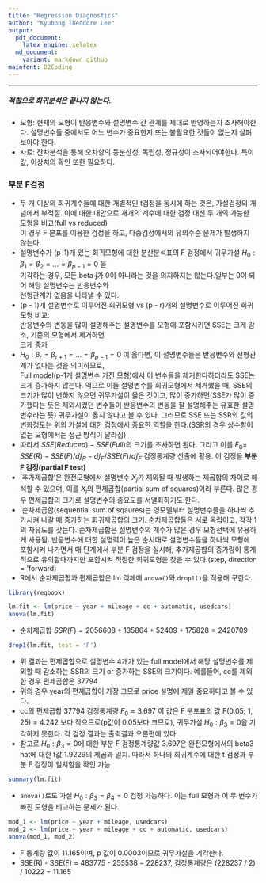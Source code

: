 ```yaml
---
title: "Regression Diagnostics"
author: "Kyubong Theodore Lee"
output:
  pdf_document:
    latex_engine: xelatex
  md_document:
    variant: markdown_github
mainfont: D2Coding
---
```

***
##### 적합으로 회귀분석은 끝나지 않는다.
- 모형: 현재의 모형이 반응변수와 설명변수 간 관계를 제대로 반영하는지 조사해야한다. 설명변수들 중에서도 어느 변수가 중요한지 또는 불필요한 것들이 없는지 살펴보아야 한다.
- 자료: 잔차분석을 통해 오차항의 등분산성, 독립성, 정규성이 조사되어야한다. 특이값, 이상치의 확인 또한 필요하다.

### 부분 F검정
- 두 개 이상의 회귀계수들에 대한 개별적인 t검정을 동시에 하는 것은, 가설검정의 개념에서 부적절. 이에 대한 대안으로 개개의 계수에 대한 검정 대신 두 개의 가능한 모형을 비교(full vs reduced)<br/>
이 경우 F 분포를 이용한 검정을 하고, 다중검정에서의 유의수준 문제가 발생하지 않는다.
- 설명변수가 (p-1)개 있는 회귀모형에 대한 분산분석표의 F 검정에서 귀무가설 $H_{0}: β_{1} = β_{2} = ... = β_{p-1} = 0$ 을  
기각하는 경우, 모든 beta j가 0이 아니라는 것을 의지하지는 않는다.일부는 0이 되어 해당 설명변수는 반응변수와  
선형관계가 없음을 나타낼 수 있다. 
- (p - 1)개 설명변수로 이루어진 회귀모형 vs (p - r)개의 설명변수로 이루어진 회귀모형 비교:<br/>반응변수의 변동을 많이 설명해주는 설명변수를 모형에 포함시키면 SSE는 크게 감소, 기존의 모형에서 제거하면<br/> 크게 증가
- $H_{0}: β_{r} = β_{r+1} = ... = β_{p-1} = 0$ 이 옳다면, 이 설명변수들은 반응변수와 선형관계가 없다는 것을 의미하므로,<br/> Full model(p-1개 설명변수 가진 모형)에서 이 변수들을 제거한다하더라도 SSE는 크게 증가하지 않는다. 역으로 이들 설명변수를 회귀모형에서 제거했을 때, SSE의 크기가 많이 변하지 않으면 귀무가설이 옳은 것이고, 많이 증가하면(SSE가 많이 증가했다는 뜻은 제외시켰던 변수들이 반응변수의 변동을 잘 설명해주는 유효한 설명변수라는 뜻) 귀무가설이 옳지 않다고 볼 수 있다. 그러므로 SSE 또는 SSR의 값의 변화정도는 위의 가설에 대한 검정에서 중요한 역할을 한다.(SSR의 경우 상수항이 없는 모형에서는 접근 방식이 달라짐)
- 따라서 $SSE(Reduced) - SSE(Full)$의 크기를 조사하면 된다. 그리고 이를 $F_{0} =$ ${SSE(R) - SSE(F) / df_{R}-df_{F}} / {SSE(F)/df_{F}}$ 검정통계량 산출에 활용. 이 검정을 **부분 F 검정(partial F test)**
- '추가제곱합'은 완전모형에서 설명변수 $X_{j}$가 제외될 때 발생하는 제곱합의 차이로 해석할 수 있으며, 이를 $X_{j}$의 편제곱합(partial sum of squares)이라 부른다. 많은 경우 편제곱합의 크기로 설명변수의 중요도를 서열화하기도 한다.
- '순차제곱합(sequential sum of sqaures)는 영모델부터 설명변수들을 하나씩 추가시켜 나갈 때 증가하는 회귀제곱합의 크기. 순차제곱합들은 서로 독립이고, 각각 1의 자유도를 갖는다. 순차제곱합은 설명변수의 개수가 많은 경우 모형선택에 유용하게 사용됨. 반응변수에 대한 설명력이 높은 순서대로 설명변수들을 하나씩 모형에 포함시켜 나가면서 매 단계에서 부분 F 검정을 실시해, 추가제곱합의 증가량이 통계적으로 유의할때까지만 포함시켜 적절한 회귀모형을 찾을 수 있다.(step, direction = 'forward)
- R에서 순차제곱합과 편제곱합은 lm 객체에 `anova()`와 `drop1()`을 적용해 구한다.

```r
library(regbook)
```

```r
lm.fit <- lm(price ~ year + mileage + cc + automatic, usedcars)
anova(lm.fit)
```
- 순차제곱합 $SSR(F) = 2056608 + 135864 + 52409 + 175828 = 2420709$
```r
drop1(lm.fit, test = 'F')
```
- 위 결과는 편제곱합으로 설명변수 4개가 있는 full model에서 해당 설명변수를 제외할 때 감소하는 SSR의 크기 or 증가하는 SSE의 크기이다. 예를들어, cc를 제외한 경우 편제곱합은 37794
- 위의 경우 year의 편제곱합이 가장 크므로 price 설명에 제일 중요하다고 볼 수 있다.
- cc의 편제곱합 37794 검정통계량 $F_{0} = 3.697$ 이 값은 F 분포표의 값 F(0.05; 1, 25) = 4.242 보다 작으므로(p값이 0.05보다 크므로), 귀무가설 $H_{0}: β_{3} = 0$을 기각하지 못한다. 각 검정 결과는 출력결과 오른편에 있다.
- 참고로 $H_{0}: β_{3} = 0$에 대한 부분 F 검정통계량값 3.697은 완전모형에서의 beta3 hat에 대한 t값 1.9229의 제곱과 일치. 따라서 하나의 회귀계수에 대한 t 검정과 부분 F 검정이 일치함을 확인 가능
```r
summary(lm.fit)
```
- `anova()`로도 가설 $H_{0}: β_{3} = β_{4} = 0$ 검정 가능하다. 이는 full 모형과 이 두 변수가 빠진 모형을 비교하는 문제가 된다.
```r
mod_1 <- lm(price ~ year + mileage, usedcars)
mod_2 <- lm(price ~ year + mileage + cc + automatic, usedcars)
anova(mod_1, mod_2)
```
- F 통계량 값이 11.165이며, p 값이 0.0003이므로 귀무가설을 기각한다.
- SSE(R) - SSE(F) = 483775 - 255538 = 228237, 검정통계량은 (228237 / 2) / 10222 = 11.165